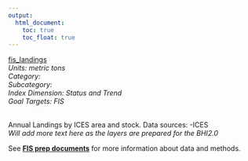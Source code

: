 ```yaml
---
output:
  html_document:
    toc: true
    toc_float: true
---
```


[fis_landings](https://github.com/OHI-Science/bhi/blob/master/baltic/layers/fis_landings_bhi2015.csv)\
*Units: metric tons*\
*Category:*\
*Subcategory:*\
*Index Dimension: Status and Trend*\
*Goal Targets: FIS*\
<br>

Annual Landings by ICES area and stock.  Data sources:  -ICES\
*Will add more text here as the layers are prepared for the BHI2.0*

See [**FIS prep documents**](https://github.com/OHI-Science/bhi-1.0-archive/blob/draft/baltic2015/prep/FIS/fis_prep.md) for more information about data and methods.

<br>

